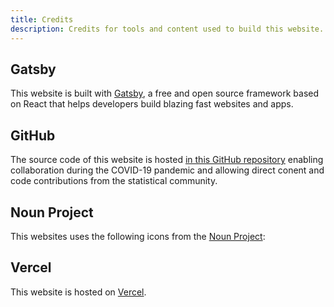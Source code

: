 ```yaml
---
title: Credits
description: Credits for tools and content used to build this website.
---
```



## Gatsby

This website is built with [Gatsby](https://www.gatsbyjs.org/), a free and open
source framework based on React that helps developers build blazing fast
websites and apps.

## GitHub

The source code of this website is hosted
[in this GitHub repository](https://github.com/UNStats/covid-19-response)
enabling collaboration during the COVID-19 pandemic and allowing direct conent
and code contributions from the statistical community.

## Noun Project

This websites uses the following icons from the
[Noun Project](https://thenounproject.com/):

<Grid gap={3} width={64} mb={3}>
  <Link
    href="https://thenounproject.com/browse/?i=2154258"
    sx={{ color: 'primary' }}
  >
    <EnsuringContinuityIcon height={64} />
  </Link>
  <Link
    href="https://thenounproject.com/browse/?i=2909082"
    sx={{ color: 'primary' }}
  >
    <WorkingRemotelyIcon height={64} />
  </Link>
  <Link
    href="https://thenounproject.com/browse/?i=2223266"
    sx={{ color: 'primary' }}
  >
    <DataSolutionsIcon height={64} />
  </Link>
  <Link
    href="https://thenounproject.com/browse/?i=38245"
    sx={{ color: 'primary' }}
  >
    <OpenDataIcon height={64} />
  </Link>
  <Link
    href="https://thenounproject.com/browse/?i=618963"
    sx={{ color: 'primary' }}
  >
    <WebLinksIcon height={64} />
  </Link>
  <Link
    href="https://thenounproject.com/browse/?i=2690278"
    sx={{ color: 'primary' }}
  >
    <SharingIcon height={64} />
  </Link>
</Grid>

## Vercel

This website is hosted on [Vercel](https://vercel.com/).
